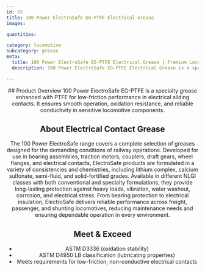 ```yaml
---
id: 55
title: 100 Power ElectroSafe EG-PTFE Electrical Grease
images:

quantities:

category: locomotive
subcategory: grease
meta:
  title: 100 Power ElectroSafe EG-PTFE Electrical Grease | Premium Locomotive Low-Friction Grease
  description: 100 Power ElectroSafe EG-PTFE Electrical Grease is a specialty PTFE-enhanced lubricant for locomotive electrical systems. It provides low-friction performance, smooth operation, oxidation resistance, and reliable conductivity for sensitive sliding contacts. Meets ASTM D3336 and ASTM D4950 LB standards, ensuring dependable operation in freight, passenger, and shunting locomotives.

---
```


<Header>
  ## Product Overview
  100 Power ElectroSafe EG-PTFE is a specialty grease enhanced with PTFE for low-friction performance in electrical sliding contacts. It ensures smooth operation, oxidation resistance, and reliable conductivity in sensitive locomotive components.

  ## About Electrical Contact Grease
  The 100 Power ElectroSafe range covers a complete selection of greases designed for the demanding conditions of railway operations. Developed for use in bearing assemblies, traction motors, couplers, draft gears, wheel flanges, and electrical contacts, ElectroSafe products are formulated in a variety of consistencies and chemistries, including lithium complex, calcium sulfonate, semi-fluid, and solid-fortified grades. Available in different NLGI classes with both conventional and specialty formulations, they provide long-lasting protection against heavy loads, vibration, water washout, corrosion, and electrical stress. From bearing protection to electrical insulation, ElectroSafe delivers reliable performance across freight, passenger, and shunting locomotives, reducing maintenance needs and ensuring dependable operation in every environment.

  ## Meet & Exceed
  - ASTM D3336 (oxidation stability)
  - ASTM D4950 LB classification (lubricating properties)
  - Meets requirements for low-friction, non-conductive electrical contacts

</Header>
